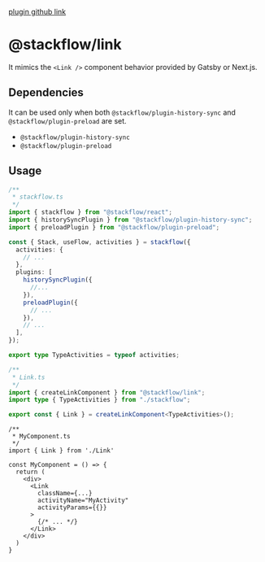 [plugin github link](https://github.com/daangn/stackflow/tree/main/extensions/link)

# @stackflow/link

It mimics the `<Link />` component behavior provided by Gatsby or Next.js.

## Dependencies

It can be used only when both `@stackflow/plugin-history-sync` and `@stackflow/plugin-preload` are set.

- `@stackflow/plugin-history-sync`
- `@stackflow/plugin-preload`

## Usage

```typescript
/**
 * stackflow.ts
 */
import { stackflow } from "@stackflow/react";
import { historySyncPlugin } from "@stackflow/plugin-history-sync";
import { preloadPlugin } from "@stackflow/plugin-preload";

const { Stack, useFlow, activities } = stackflow({
  activities: {
    // ...
  },
  plugins: [
    historySyncPlugin({
      //...
    }),
    preloadPlugin({
      // ...
    }),
    // ...
  ],
});

export type TypeActivities = typeof activities;
```

```typescript
/**
 * Link.ts
 */
import { createLinkComponent } from "@stackflow/link";
import type { TypeActivities } from "./stackflow";

export const { Link } = createLinkComponent<TypeActivities>();
```

```tsx
/**
 * MyComponent.ts
 */
import { Link } from './Link'

const MyComponent = () => {
  return (
    <div>
      <Link
        className={...}
        activityName="MyActivity"
        activityParams={{}}
      >
        {/* ... */}
      </Link>
    </div>
  )
}
```
